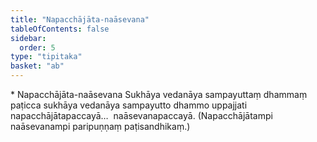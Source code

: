 ```yaml
---
title: "Napacchājāta-naāsevana"
tableOfContents: false
sidebar:
  order: 5
type: "tipitaka"
basket: "ab"
---
```



<DynamicBreadcrumb />

<Paragraph type="center">
* Napacchājāta-naāsevana
</Paragraph>

<Division number="11">

<Paragraph number="1822">
Sukhāya vedanāya sampayuttaṃ dhammaṃ paṭicca sukhāya vedanāya sampayutto dhammo uppajjati napacchājātapaccayā…  naāsevanapaccayā. (Napacchājātampi naāsevanampi paripuṇṇaṃ paṭisandhikaṃ.)
</Paragraph>
</Division>